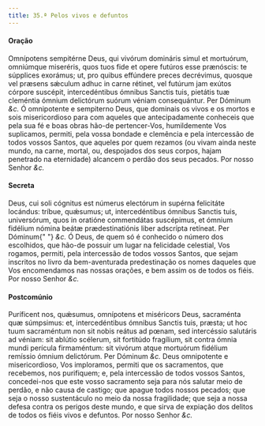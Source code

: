 ```yaml
---
title: 35.ª Pelos vivos e defuntos
---
```


#### Oração

<div class="grid grid-cols-2 gap-5">
  <span class="text-justify">
    Omnípotens sempitérne Deus, qui vivórum domináris simul et mortuórum,
    omniúmque miseréris, quos tuos fide et opere futúros esse prænóscis: te
    súpplices exorámus; ut, pro quibus effúndere preces decrévimus, quosque vel
    præsens sǽculum adhuc in carne rétinet, vel futúrum jam exútos córpore
    suscépit, intercedéntibus ómnibus Sanctis tuis, pietátis tuæ cleméntia
    ómnium delictórum suórum véniam consequántur. Per Dóminum <em>&c.</em>
  </span>
  <span class="text-justify">
    Ó omnipotente e sempiterno Deus, que dominais os vivos e os mortos e sois
    misericordioso para com aqueles que antecipadamente conheceis que pela sua
    fé e boas obras hão-de pertencer-Vos, humildemente Vos suplicamos, permiti,
    pela vossa bondade e clemência e pela intercessão de todos vossos Santos,
    que aqueles por quem rezamos (ou vivam ainda neste mundo, na carne, mortal,
    ou, despojados dos seus corpos, hajam penetrado na eternidade) alcancem o
    perdão dos seus pecados. Por nosso Senhor <em>&c.</em>
  </span>
</div>

#### Secreta

<div class="grid grid-cols-2 gap-5">
  <span class="text-justify">
    Deus, cui soli cógnitus est númerus electórum in supérna felicitáte
    locándus: tríbue, quǽsumus; ut, intercedéntibus ómnibus Sanctis tuis,
    universórum, quos in oratióne commendátas suscépimus, et ómnium fidélium
    nómina beátæ prædestinatiónis liber adscrípta retíneat. Per Dóminum{" "}
    <em>&c.</em>
  </span>
  <span class="text-justify">
    Ó Deus, de quem só é conhecido o número dos escolhidos, que hão-de possuir
    um lugar na felicidade celestial, Vos rogamos, permiti, pela intercessão de
    todos vossos Santos, que sejam inscritos no livro da bem-aventurada
    predestinação os nomes daqueles que Vos encomendamos nas nossas orações, e
    bem assim os de todos os fiéis. Por nosso Senhor <em>&c.</em>
  </span>
</div>

#### Postcomúnio

<div class="grid grid-cols-2 gap-5">
  <span class="text-justify">
    Puríficent nos, quǽsumus, omnípotens et miséricors Deus, sacraménta quæ
    súmpsimus: et, intercedéntibus ómnibus Sanctis tuis, præsta; ut hoc tuum
    sacraméntum non sit nobis reátus ad pœnam, sed intercéssio salutáris ad
    véniam: sit ablútio scélerum, sit fortitúdo fragílium, sit contra ómnia
    mundi perícula firmaméntum: sit vivórum atque mortuórum fidélium remíssio
    ómnium delictórum. Per Dóminum <em>&c.</em>
  </span>
  <span class="text-justify">
    Deus omnipotente e misericordioso, Vos imploramos, permiti que os
    sacramentos, que recebemos, nos purifiquem; e, pela intercessão de todos
    vossos Santos, concedei-nos que este vosso sacramento seja para nós salutar
    meio de perdão, e não causa de castigo; que apague todos nossos pecados; que
    seja o nosso sustentáculo no meio da nossa fragilidade; que seja a nossa
    defesa contra os perigos deste mundo, e que sirva de expiação dos delitos de
    todos os fiéis vivos e defuntos. Por nosso Senhor <em>&c.</em>
  </span>
</div>
